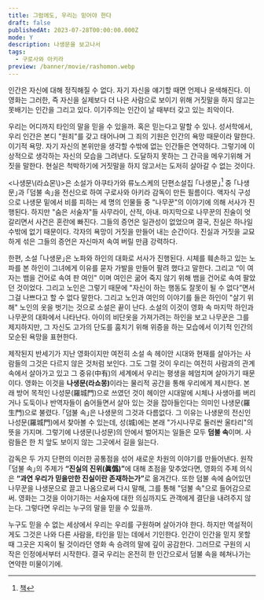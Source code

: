 ```yaml
---
title: 그럼에도, 우리는 믿어야 한다
draft: false
publishedAt: 2023-07-28T00:00:00.000Z
mode: Y
description: 나생문을 보고나서
tags:
  - 구로사와 아키라
preview: /banner/movie/rashomon.webp
---
```


<Callout reference="구로사와 아키라">
  인간은 자신에 대해 정직해질 수 없다. 자기 자신을 얘기할 때면 언제나 윤색해진다. 이 영화는 그러한,
  즉 자신을 실제보다 더 나은 사람으로 보이기 위해 거짓말을 하지 않고는 못배기는 인간을 그리고 있다.
  이기주의는 인간이 날 때부터 갖고 있는 죄악이다.
</Callout>

우리는 어디까지 타인의 말을 믿을 수 있을까. 혹은 믿는다고 말할 수 있나. 성서학에서, 우리 인간은 본디 "원죄"를 갖고 태어나며 그 죄의 기원은 인간의 욕망 때문이라 말한다.
이기적 욕망. 자기 자신의 본위만을 생각할 수밖에 없는 인간들은 연약하다. 그렇기에 이상적으로 생각하는 자신의 모습을 그려낸다. 도달하지 못하는 그 간극을 메우기위해 거짓을 말한다. 현실은 척박하기에 거짓말을 하지 않고서는 도저히 살아갈 수 없는 것이다.

\<나생문\\(라쇼몬\\)\>은 소설가 아쿠타가와 류노스케의 단편소설집 ｢나생문｣[^aladin-book] 중 ｢나생문｣과 ｢덤불 속｣을 전신으로 하여 구로사와 아키라 감독이 만든 필름이다.
액자식 구성으로 나생문 밑에서 비를 피하는 세 명의 인물들 중 "나무꾼"의 이야기에 의해 서사가 진행된다. 하지만 "숨은 서술자"들 사무라이, 산적, 아내. 마지막으로 나무꾼의 진술이 엇갈리면서 사건은 혼란에 빠진다.
그들의 증언은 일관성이 없었으며 결국, 진실은 하나일 수밖에 없기 때문이다. 각자의 욕망이 거짓을 만들어 내는 순간이다. 진실과 거짓을 교묘하게 섞은 그들의 증언은 자신마저 속여 버릴 만큼 강력하다.

한편, 소설 ｢나생문｣은 노파와 하인의 대화로 서사가 진행된다. 시체를 훼손하고 있는 노파를 본 하인이 그녀에게 이유를 묻자 가발을 만들어 팔려 했다고 말한다. 그리고 “이 여자는 뱀을 건어로 속여 판 여인" 이며 여인은 굶어 죽지 않기 위해 뱀을 건어로 속여 팔았던 것이었다.
그리고 노인은 그렇기 때문에 "자신이 하는 행동도 잘못이 될 수 없다”면서 그걸 나쁘다고 할 수 없다 말한다. 그리고 노인과 여인의 이야기를 들은 하인이 "살기 위해" 노인의 옷을 벗기는 것으로 소설은 끝이 난다.
소설의 이것이 영화 속 마지막 하인과 나무꾼의 대화에서 나타난다. 아이의 비단옷을 가져가려는 하인을 보고 나무꾼은 그를 제지하지만, 그 자신도 고가의 단도를 훔치기 위해 위증을 하는 모습에서 이기적 인간의 모순된 욕망을 표현한다.

제작된지 반세기가 지난 영화이지만 여전히 소설 속 헤이안 시대와 현재를 살아가는 사람들의 그것은 다르지 않은 것처럼 보인다. 그도 그럴 것이 우리는 여전히 사람과의 관계 속에서 살아가고 있고 그 중유\(中有\)의 세계에서 우리는 평생을 헤엄치며 살아가기 때문이다.
영화는 이것을 <strong>나생문\(라쇼몽\)</strong>이라는 물리적 공간을 통해 우리에게 제시한다. 본래 방어 목적인 나성문\(羅城門\)으로 쓰였던 것이 헤이안 시대말에 시체나 사생아를 버리거나 도둑이나 반역자들이 숨어들면서 살아 있는 것을 잡아들인다는 의미인 나생문\(羅生門\)으로 불렸다. ｢덤불 속｣은 나생문의 그것과 다름없다.
그 이유는 나생문의 전신인 나성문\(羅城門\)에서 찾아볼 수 있는데, 성\(城\)에는 본래 "가시나무로 둘러싼 울타리"의 뜻을 가지며. 그렇기에 나생문\(나성문\)의 안에서 벌어지는 일들은 모두 **덤불 속**이며. 사람들은 한 치 앞도 보이지 않는 그곳에서 길을 잃는다.

감독은 두 가지 단편의 이러한 공통점을 섞어 새로운 차원의 이야기를 만들어낸다. 원작 ｢덤불 속｣의 주제가 <strong>“진실의 진위\(眞僞\)”</strong>에 대해 초점을 맞추었다면, 영화의 주제 의식은 <strong>“과연 우리가 믿을만한 진실이란 존재하는가”</strong>로 옮겨간다.
또한 덤불 속에 숨어있던 나무꾼을 나생문으로 끌고 나옴으로써 다시 말해, 그를 통해 "덤불 속"으로 들어감으로써.
영화는 그것을 이야기하는 서술자에 대한 의심까지도 관객에게 결단을 내려주지 않는다. 그렇다면 우리는 누구의 말을 믿을 수 있을까.

누구도 믿을 수 없는 세상에서 우리는 우리를 구원하며 살아가야 한다. 하지만 역설적이게도 그것은 나와 다른 사람을, 타인을 믿는 데에서 기인한다.
인간이 인간을 믿지 못할 때 그곳은 지옥이 될 것이라던 영화 속 승려의 말에 깊이 공감한다. 그러므로 구원의 시작은 인정에서부터 시작한다. 결국 우리는 온전히 한 인간으로서 덤불 속을 헤쳐나가는 연약한 미물이기에.

[^aladin-book]: [책](https://www.aladin.co.kr/shop/wproduct.aspx?ItemId=65957590)
